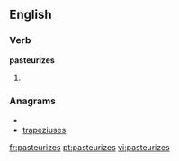 ==English==

===Verb===
'''pasteurizes'''

# {{third-person singular of|[[pasteurize]]}}

===Anagrams===
* {{alphagram|aeeiprsstuz}}
* [[trapeziuses#English|trapeziuses]]

[[fr:pasteurizes]]
[[pt:pasteurizes]]
[[vi:pasteurizes]]